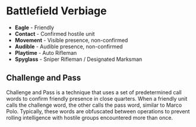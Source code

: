 # Battlefield Verbiage

- **Eagle** - Friendly
- **Contact** - Confirmed hostile unit
- **Movement** - Visible presence, non-confirmed
- **Audible** - Audible presence, non-confirmed
- **Playtime** - Auto Rifleman
- **Spyglass** - Sniper Rifleman / Designated Marksman

## Challenge and Pass
Challenge and Pass is a technique that uses a set of predetermined call words to confirm friendly presence in close quarters. When a friendly unit calls the challenge word, the other calls the pass word, similar to Marco Polo. Typically, these words are obfuscated between operations to prevent rolling intelligence with hostile groups encountered more than once.
